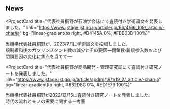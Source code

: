 ## News

<ProjectCard
  title="代表社員桐野が石油学会誌にて査読付き学術論文を発表しました。"
  link="https://www.jstage.jst.go.jp/article/jpi/66/4/66_109/_article/-char/ja"
  bg="linear-gradient(to right, #D4145A 0%, #FBB03B 100%)"
>
  当機構代表社員桐野が、2023/7/1に学術論文を投稿しました。
  <br />
  規制緩和後のガソリンスタンド数の減少とその要因—閉鎖数·新規参入数および閉鎖要因の変化に焦点を当てて—
</ProjectCard>

<ProjectCard
  title="代表社員桐野が商品開発・管理研究誌にて査読付き研究ノートを発表しました。"
  link="https://www.jstage.jst.go.jp/article/apdmj/19/1/19_2/_article/-char/ja"
  bg="linear-gradient(to right, #662D8C 0%, #ED1E79 100%)"
>
  当機構代表社員桐野が2022/12/15に査読付き研究ノートを発表しました。
  <br />
  時代の流れとモノの需要に関する一考察
</ProjectCard>

<!---
<ProjectCard
  title="Adding a Draft Feature to Gatsby"
  link="https://repository.kulib.kyoto-u.ac.jp/dspace/handle/2433/242453"
  bg="linear-gradient(to right, #009245 0%, #FCEE21 100%)"
>
  A solution with the createSchemaCustomization API.
</ProjectCard>
<ProjectCard
  title="Theme UI Plugin for Figma"
  link="https://www.lekoarts.de/design/introducing-the-theme-ui-plugin-for-figma?utm_source=cara&utm_medium=Theme"
  bg="linear-gradient(to right, #D585FF 0%, #00FFEE 100%)"
>
  The Theme UI plugin for Figma allows for a workflow where Theme UI is the
  starting point both for design & development.
</ProjectCard>
--->

